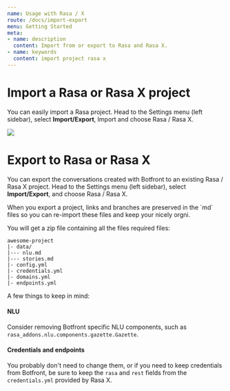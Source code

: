 ```yaml
---
name: Usage with Rasa / X
route: /docs/import-export
menu: Getting Started
meta:
- name: description
  content: Import from or export to Rasa and Rasa X.
- name: keywords
  content: import project rasa x
---
```


# Import a Rasa or Rasa X project

You can easily import a Rasa project. Head to the Settings menu (left sidebar), select **Import/Export**, Import and choose Rasa / Rasa X.

![](../../images/import/import_rasa.png)

# Export to Rasa or Rasa X

You can export the conversations created with Botfront to an existing Rasa / Rasa X project.
Head to the Settings menu (left sidebar), select **Import/Export**, and choose Rasa / Rasa X.

<Important type="tip">
When you export a project, links and branches are preserved in the `md` files so you can re-import these files and keep your nicely orgni.
</Important>

You will get a zip file containing all the files required files:

```
awesome-project
|- data/
|--- nlu.md
|--- stories.md
|- config.yml
|- credentials.yml
|- domains.yml
|- endpoints.yml
```

A few things to keep in mind:

#### NLU

Consider removing Botfront specific NLU components, such as `rasa_addons.nlu.components.gazette.Gazette`.

#### Credentials and endpoints

You probably don't need to change them, or if you need to keep credentials from Botfront, be sure to keep the `rasa` and `rest` fields from the `credentials.yml` provided by Rasa X.
